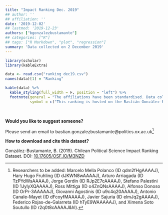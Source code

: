 ```yaml
---
title: "Impact Ranking Dec. 2019"
## author: ''
## affiliation: ''
date: '2019-12-02'
## lastmod: '2019-12-23'
authors: ["bgonzalezbustamante"]
## categories: ["R"]
## tags: ["R Markdown", "plot", "regression"]
summary: 'Data collected on 2 December 2019'
---
```


```r
library(scholar)
library(kableExtra)

data <- read.csv("ranking_dec19.csv")
names(data)[1] = "Ranking"

kable(data) %>%
  kable_styling(full_width = F, position = "left") %>%
  footnote(general = "The affiliations have been standardised. Data collected on 2 December 2019",
           symbol = c("This ranking is hosted on the Bastián González-Bustamante [personal website](http://users.ox.ac.uk/~shil5311/) at the University of Oxford."))
```

\

**Would you like to suggest someone?**

Please send an email to bastian.gonzalezbustamante@politics.ox.ac.uk^[Researchers to be added: Marcelo Mella Polanco (ID qdm2fHgAAAAJ), Hary Hugo Fruhling (ID dJKWN8wAAAAJ), Arturo Arriagada (ID TzPYdWsAAAAJ), Jorge Gordin (ID RJp2E7cAAAAJ), Stefano Palestini (ID 1JylyXQAAAAJ), Ross Mittiga (ID o4ZnQNsAAAAJ), Alfonso Donoso (ID OrPr-3AAAAAJ), Giovanni Agostinis (ID u9c4q20AAAAJ), Antonio Canale-Mayet (ID dFcoyfMAAAAJ), Javier Sajuria (ID elmJq2gAAAAJ), Federico Rojas-de-Galarreta (ID hTyE9WAAAAAJ), and Ximena Soto Soutullo (ID r2q0t8cAAAAJ&hl).]

**How to download and cite this dataset?**

González-Bustamante, B. (2019). Chilean Political Science Impact Ranking Dataset. DOI: [10.17605/OSF.IO/M3NZD](http://doi.org/10.17605/OSF.IO/M3NZD)
